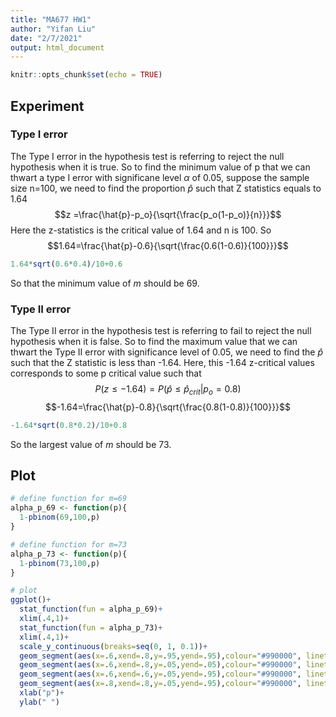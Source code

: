 ---
title: "MA677 HW1"
author: "Yifan Liu"
date: "2/7/2021"
output: html_document
---

```{r setup, include=FALSE}
knitr::opts_chunk$set(echo = TRUE)
```

## Experiment

### Type I error

The Type I error in the hypothesis test is referring to reject the null hypothesis when it is true. So to find the minimum value of p that we can thwart a type I error with significane level $\alpha$ of 0.05, suppose the sample size n=100, we need to find the proportion $\hat{p}$ such that Z statistics equals to 1.64
$$z =\frac{\hat{p}-p_o}{\sqrt{\frac{p_o(1-p_o)}{n}}}$$
Here the z-statistics is the critical value of 1.64 and n is 100. So
$$1.64=\frac{\hat{p}-0.6}{\sqrt{\frac{0.6(1-0.6)}{100}}}$$
```{r}
1.64*sqrt(0.6*0.4)/10+0.6
```

So that the minimum value of $m$ should be 69. 

### Type II error

The Type II error in the hypothesis test is referring to fail to reject the null hypothesis when it is false. So to find the maximum value that we can thwart the Type II error with significance level of 0.05, we need to find the $\hat{p}$ such that the Z statistic is less than -1.64. Here, this -1.64 z-critical values corresponds to some p critical value such that $$P(z\leq-1.64) = P(\hat{p}\leq \hat{p}_{crit}|p_o=0.8)$$
$$-1.64=\frac{\hat{p}-0.8}{\sqrt{\frac{0.8(1-0.8)}{100}}}$$
```{r}
-1.64*sqrt(0.8*0.2)/10+0.8
```

So the largest value of $m$ should be 73.

## Plot

```{r}
# define function for m=69 
alpha_p_69 <- function(p){
  1-pbinom(69,100,p)
}

# define function for m=73 
alpha_p_73 <- function(p){
  1-pbinom(73,100,p)
}

# plot
ggplot()+
  stat_function(fun = alpha_p_69)+
  xlim(.4,1)+
  stat_function(fun = alpha_p_73)+
  xlim(.4,1)+
  scale_y_continuous(breaks=seq(0, 1, 0.1))+
  geom_segment(aes(x=.6,xend=.8,y=.95,yend=.95),colour="#990000", linetype="dashed")+
  geom_segment(aes(x=.6,xend=.8,y=.05,yend=.05),colour="#990000", linetype="dashed")+
  geom_segment(aes(x=.6,xend=.6,y=.05,yend=.95),colour="#990000", linetype="dashed")+
  geom_segment(aes(x=.8,xend=.8,y=.05,yend=.95),colour="#990000", linetype="dashed")+
  xlab("p")+
  ylab(" ")
```


